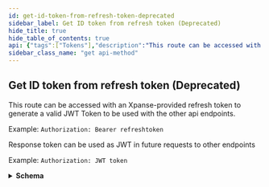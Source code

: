 ```yaml
---
id: get-id-token-from-refresh-token-deprecated
sidebar_label: Get ID token from refresh token (Deprecated)
hide_title: true
hide_table_of_contents: true
api: {"tags":["Tokens"],"description":"This route can be accessed with an Xpanse-provided refresh\ntoken to generate a valid JWT Token to be used with the other api\nendpoints.\n\nExample: `Authorization: Bearer refreshtoken`","operationId":"getIdToken","responses":{"200":{"description":"Response token can be used as JWT in future requests to other endpoints\n\nExample: `Authorization: JWT token`","content":{"application/json":{"schema":{"type":"object","properties":{"token":{"type":"string"}}}}}}},"security":[{"RefreshToken-Deprecated":[]}],"method":"get","path":"/api/v1/idToken/","servers":[{"url":"https://expander.expanse.co"}],"securitySchemes":{"ClientCredentials":{"type":"oauth2","description":"For more information on how to retrieve client credentials, visit the Xpanse [TechDocs](https://docs.paloaltonetworks.com/cortex/cortex-xpanse/cortex-xpanse-user-guide/apis-and-integrations-main/expander-apis-and-integrations/expander-apis.html#expander-apis). This is the preferred method for retrieving a JWT for Xpanse APIs. There will be significant customer communications and a lengthy migration period before refresh token support is removed in favor of the client credentials flow.\n\nExchange a `client_id` and `client_secret` for an `access_token` (JWT) that can be passed to all Xpanse APIs. See [Get Access Token from Client Credentials](#operation/getAccessToken) for more info.","flows":{"clientCredentials":{"tokenUrl":"/api/oauth2/RequestToken","scopes":{"scope-xpanse":"access Xpanse APIs"}}}},"RefreshToken-Deprecated":{"type":"apiKey","description":"Xpanse APIs continue to support this JWT retrieval method alongside the preferred client credentials flow. There will be significant customer communications and a lengthy migration period before refresh token support is removed in favor of the client credentials flow.\n\nProvide a valid Xpanse-provided refresh token to access `/api/v1/idToken/`. This route will generate a JWT token that can be used with the other api endpoints.\n\nExample: `Authorization: Bearer <refreshToken>`","name":"Authorization","in":"header"},"Bearer":{"type":"http","description":"To access Xpanse APIs, a valid access token (JWT) must be included in every request\nin the `Authorization` header, which is retrieved by going through the client credentials flow (preferred method of JWT retrieval).\n\nThe value for this header should be `Bearer <access_token>`, where the token is the base64-encoded JSON Web Token returned as the `access_token` field in the client credentials flow.","name":"Authorization","in":"header","scheme":"bearer","bearerFormat":"JWT"}},"info":{"title":"Annotations API","description":"API for interacting with Expander annotations","termsOfService":"https://www.paloaltonetworks.com/content/dam/pan/en_US/assets/pdf/legal/palo-alto-networks-end-user-license-agreement-eula.pdf","contact":{"name":"API Support","url":"https://docs.paloaltonetworks.com/cortex/cortex-xpanse/cortex-xpanse-user-guide/apis-and-integrations-main/expander-apis-and-integrations/expander-apis.html#expander-apis","email":"expanse-support@paloaltonetworks.com"},"version":"3.0.0"},"postman":{"name":"Get ID token from refresh token (Deprecated)","description":{"content":"This route can be accessed with an Xpanse-provided refresh\ntoken to generate a valid JWT Token to be used with the other api\nendpoints.\n\nExample: `Authorization: Bearer refreshtoken`","type":"text/plain"},"url":{"path":["api","v1","idToken",""],"host":["{{baseUrl}}"],"query":[],"variable":[]},"header":[{"key":"Accept","value":"application/json"}],"method":"GET","auth":{"type":"apikey","apikey":[{"type":"any","value":"Authorization","key":"key"},{"type":"any","value":"<API Key>","key":"value"},{"type":"any","value":"header","key":"in"}]}}}
sidebar_class_name: "get api-method"
---
```



## Get ID token from refresh token (Deprecated)



This route can be accessed with an Xpanse-provided refresh
token to generate a valid JWT Token to be used with the other api
endpoints.

Example: `Authorization: Bearer refreshtoken`

<div><ApiTabs><TabItem label={"200"} value={"200"}><div>

Response token can be used as JWT in future requests to other endpoints

Example: `Authorization: JWT token`

</div><div><details style={{}}><summary style={{"textAlign":"left"}}><strong>Schema</strong></summary><div style={{"textAlign":"left","marginLeft":"1rem"}}></div><ul style={{"marginLeft":"1rem"}}><SchemaItem collapsible={false} name={"token"} required={false} schemaDescription={undefined} schemaName={"string"} qualifierMessage={undefined}></SchemaItem></ul></details></div></TabItem></ApiTabs></div>
      